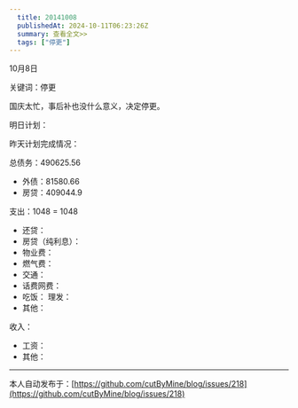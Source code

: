 ```yaml
---
  title: 20141008
  publishedAt: 2024-10-11T06:23:26Z
  summary: 查看全文>>
  tags: ["停更"]
---
```


10月8日 

关键词：停更

国庆太忙，事后补也没什么意义，决定停更。

明日计划：

昨天计划完成情况：

总债务：490625.56
- 外债：81580.66
- 房贷：409044.9

支出：1048 = 1048
- 还贷：
- 房贷（纯利息）：
- 物业费：
- 燃气费：
- 交通：
- 话费网费：
- 吃饭：
 理发：
- 其他：

收入：
- 工资：
- 其他：


---
本人自动发布于：[https://github.com/cutByMine/blog/issues/218](https://github.com/cutByMine/blog/issues/218)
